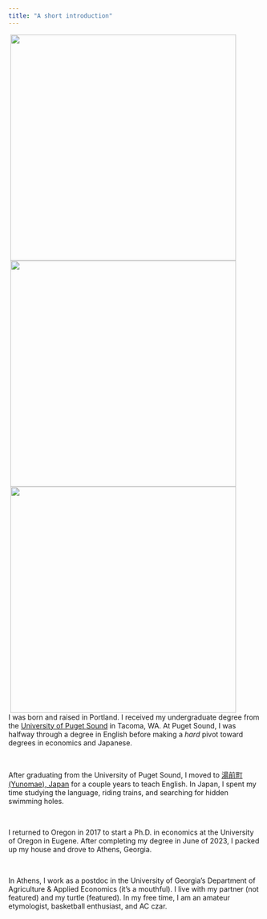 ```yaml
---
title: "A short introduction"
---
```


<img class= "margin" align="right" src="images/photos/japan_out the window.jpeg" width = "450" HSPACE = "50">

<br>

<img class= "margin" align="right" src="images/photos/tom.jpeg" width = "450" HSPACE = "50">

<br>

<img class= "margin" align="right" src="images/photos/hiking.jpeg" width = "450" HSPACE = "50">

I was born and raised in Portland. I received my undergraduate degree from the [University of Puget Sound](https://www.pugetsound.edu/) in Tacoma, WA. At Puget Sound, I was halfway through a degree in English before making a *hard* pivot toward degrees in economics and Japanese. 

<br>

After graduating from the University of Puget Sound, I moved to [湯前町 (Yunomae), Japan](https://earth.google.com/web/data=MkEKPwo9CiExVEc3VDhRYzFOdnBzamdXQXJ2a0s2eFRGWTFkNm1JWlgSFgoUMDBDOUJCMzk0NzI1MTNBRTQwNkEgAQ) for a couple years to teach English. In Japan, I spent my time studying the language, riding trains, and searching for hidden swimming holes. 

<br>

I returned to Oregon in 2017 to start a Ph.D. in economics at the University of Oregon in Eugene. After completing my degree in June of 2023, I packed up my house and drove to Athens, Georgia. 

<br>

In Athens, I work as a postdoc in the University of Georgia's Department of Agriculture & Applied Economics (it's a mouthful). I live with my partner (not featured) and my turtle (featured). In my free time, I am an amateur etymologist, basketball enthusiast, and AC czar. 
